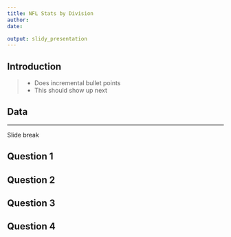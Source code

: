 ```yaml
---
title: NFL Stats by Division
author: 
date:

output: slidy_presentation
---
```


## Introduction

>- Does incremental bullet points
>- This should show up next


## Data

***

Slide break


## Question 1


## Question 2


## Question 3


## Question 4

